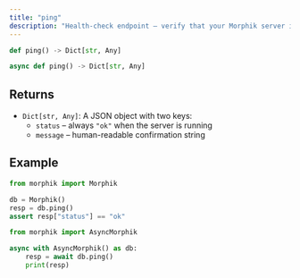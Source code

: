 ```yaml
---
title: "ping"
description: "Health-check endpoint – verify that your Morphik server is reachable"
---
```


<Tabs>
  <Tab title="Sync">

  ```python
  def ping() -> Dict[str, Any]
  ```

  </Tab>
  <Tab title="Async">

  ```python
  async def ping() -> Dict[str, Any]
  ```

  </Tab>
</Tabs>

## Returns

- `Dict[str, Any]`: A JSON object with two keys:
  - `status` – always `"ok"` when the server is running
  - `message` – human-readable confirmation string

## Example

<Tabs>
  <Tab title="Sync">

  ```python
  from morphik import Morphik

  db = Morphik()
  resp = db.ping()
  assert resp["status"] == "ok"
  ```

  </Tab>
  <Tab title="Async">

  ```python
  from morphik import AsyncMorphik

  async with AsyncMorphik() as db:
      resp = await db.ping()
      print(resp)
  ```

  </Tab>
</Tabs> 